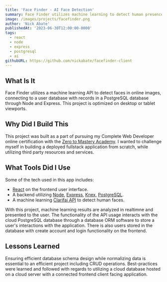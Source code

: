 ```yaml
---
title: 'Face Finder - AI Face Detection'
summary: Face Finder utilizes machine learning to detect human presences in online images.
image: /images/projects/facefinder.png
author: 'Nick Abate'
publishedAt: '2023-06-30T12:00:00-0000'
tags:
  - react
  - node
  - express
  - postgresql
  - ai
githubURL: https://github.com/nickabate/facefinder-client
---
```


## What Is It

Face Finder utilizes a machine learning API to detect faces in online images, connecting to a user database with records in a PostgreSQL database through Node and Express. This project is optimized on desktop or tablet viewports.

## Why Did I Build This

This project was built as a part of pursuing my Complete Web Developer online certification with the [Zero to Mastery Academy](https://zerotomastery.io/). I wanted to challenge myself in building a deployed fullstack application from scratch, while utilizing third party resources and services.

## What Tools Did I Use

Some of the tech used in this app includes:

- [React](https://reactjs.org/) on the frontend user interface. 
- A backend utilizing [Node](https://nodejs.org/en), [Express](https://expressjs.com/), [Knex](https://knexjs.org/), [PostgreSQL](https://www.postgresql.org/). 
- A machine learning [Clarifai API](https://www.clarifai.com/) to detect human faces.

With this project, machine learning results are analyzed in realtimne and presented to the user. The functionality of the API usage interacts with the cloud PostgreSQL database through a database ORM software to store a user's interactions with the application. There is also users stored in the database with create account and login functionality on the frontend.

## Lessons Learned 

Ensuring efficient database schema design while normalizing data is essential to an efficient project including CRUD operations. Best-practices were learned and followed with regards to utilizing a cloud database hosted on a cloud server with a connected frontend client facing application. 
